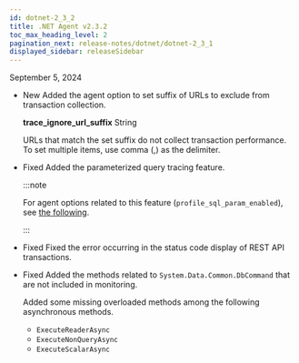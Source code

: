 ```yaml
---
id: dotnet-2_3_2
title: .NET Agent v2.3.2
toc_max_heading_level: 2
pagination_next: release-notes/dotnet/dotnet-2_3_1
displayed_sidebar: releaseSidebar
---
```


September 5, 2024

- <Status priority='1'>New</Status> Added the agent option to set suffix of URLs to exclude from transaction collection.

  **trace_ignore_url_suffix** <span class='type'>String</span>

  URLs that match the set suffix do not collect transaction performance. To set multiple items, use comma (,) as the delimiter.

- <Status priority='0'>Fixed</Status> Added the parameterized query tracing feature.

  :::note

  For agent options related to this feature (`profile_sql_param_enabled`), see [the following](../../dotnet/agent-dbsql).

  :::

- <Status priority='0'>Fixed</Status> Fixed the error occurring in the status code display of REST API transactions.

- <Status priority='0'>Fixed</Status> Added the methods related to `System.Data.Common.DbCommand` that are not included in monitoring.

  Added some missing overloaded methods among the following asynchronous methods.

  - `ExecuteReaderAsync`
  - `ExecuteNonQueryAsync`
  - `ExecuteScalarAsync`


<DownloadAgent />
